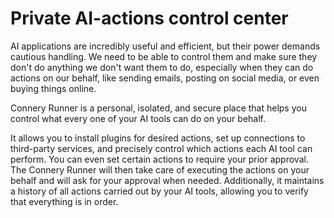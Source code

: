 # Private AI-actions control center

AI applications are incredibly useful and efficient, but their power demands cautious handling.
We need to be able to control them and make sure they don't do anything we don't want them to do,
especially when they can do actions on our behalf, like sending emails, posting on social media, or even buying things online.

Connery Runner is a personal, isolated, and secure place that helps you control what every one of your AI tools can do on your behalf.

It allows you to install plugins for desired actions, set up connections to third-party services,
and precisely control which actions each AI tool can perform. You can even set certain actions to require your prior approval.
The Connery Runner will then take care of executing the actions on your behalf and will ask for your approval when needed.
Additionally, it maintains a history of all actions carried out by your AI tools, allowing you to verify that everything is in order.
